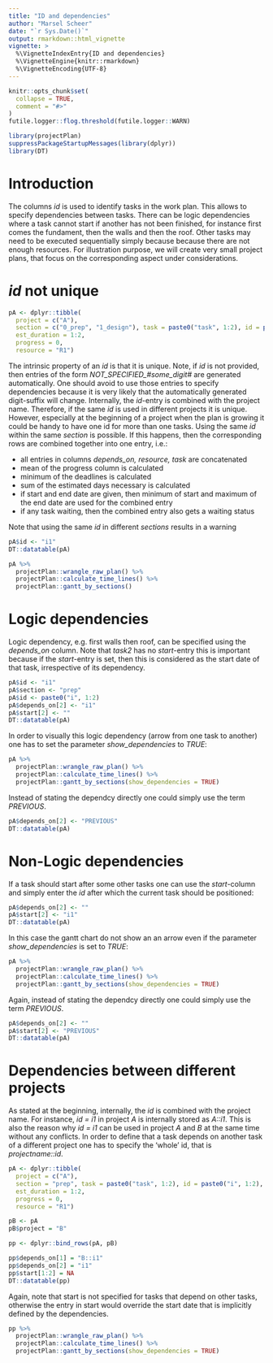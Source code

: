 ```yaml
---
title: "ID and dependencies"
author: "Marsel Scheer"
date: "`r Sys.Date()`"
output: rmarkdown::html_vignette
vignette: >
  %\VignetteIndexEntry{ID and dependencies}
  %\VignetteEngine{knitr::rmarkdown}
  %\VignetteEncoding{UTF-8}
---
```


```r
knitr::opts_chunk$set(
  collapse = TRUE,
  comment = "#>"
)
futile.logger::flog.threshold(futile.logger::WARN)

library(projectPlan)
suppressPackageStartupMessages(library(dplyr))
library(DT)
```

# Introduction

The columns *id* is used to identify tasks in the work plan. This allows to specify dependencies between
tasks. There can be logic dependencies where a task cannot start if another has not been finished, for instance
first comes the fundament, then the walls and then the roof. Other tasks may need to be executed
sequentially simply because because there are not enough resources.
For illustration purpose, we will create very small project plans, that focus on the corresponding aspect 
under considerations.

# *id* not unique 

```r
pA <- dplyr::tibble(
  project = c("A"), 
  section = c("0_prep", "1_design"), task = paste0("task", 1:2), id = paste0("i", 1:2), start = "TODAY", depends_on = "", deadline = NA,
  est_duration = 1:2,
  progress = 0, 
  resource = "R1")
```

The intrinsic property of an *id* is that it is unique. Note, if *id* is not provided, then entries of the form *NOT_SPECIFIED_#some_digit#*
are generated automatically. One should avoid to use those entries to specify dependencies because it is very likely that the
automatically generated digit-suffix will change. Internally, the *id*-entry is combined with the project name.
Therefore, if the same *id* is used in different projects it is unique.
However, especially at the beginning of a project when the plan is growing it could be handy to have one id for more than one tasks. 
Using the same *id* within the same *section* is possible. If this happens, then the corresponding rows are combined
together into one entry, i.e.:

* all entries in columns *depends_on, resource, task* are concatenated
* mean of the progress column is calculated
* minimum of the deadlines is calculated
* sum of the estimated days necessary is calculated
* if start and end date are given, then minimum of start and maximum of the end date are used for the combined entry
* if any task waiting, then the combined entry also gets a waiting status

Note that using the same *id* in different *sections* results in a warning

```r
pA$id <- "i1"
DT::datatable(pA)
```

```r
pA %>% 
  projectPlan::wrangle_raw_plan() %>% 
  projectPlan::calculate_time_lines() %>% 
  projectPlan::gantt_by_sections()
```

# Logic dependencies

Logic dependency, e.g. first walls then roof, can be specified using the *depends_on* column. 
Note that *task2* has no *start*-entry this is important because if the *start*-entry is set,
then this is considered as the start date of that task, irrespective of its dependency.

```r
pA$id <- "i1"
pA$section <- "prep"
pA$id <- paste0("i", 1:2)
pA$depends_on[2] <- "i1"
pA$start[2] <- ""
DT::datatable(pA)
```

In order to visually this logic dependency (arrow from one task to another) one has to set the parameter *show_dependencies* to 
*TRUE*:

```r
pA %>% 
  projectPlan::wrangle_raw_plan() %>% 
  projectPlan::calculate_time_lines() %>% 
  projectPlan::gantt_by_sections(show_dependencies = TRUE)
```

Instead of stating the dependcy directly one could simply use the term *PREVIOUS*. 

```r
pA$depends_on[2] <- "PREVIOUS"
DT::datatable(pA)
```

# Non-Logic dependencies

If a task should start after some other tasks one can use the *start*-column and simply
enter the *id* after which the current task should be positioned:

```r
pA$depends_on[2] <- ""
pA$start[2] <- "i1"
DT::datatable(pA)
```

In this case the gantt chart do not show an an arrow even if the parameter *show_dependencies* is set to *TRUE*:

```r
pA %>% 
  projectPlan::wrangle_raw_plan() %>% 
  projectPlan::calculate_time_lines() %>% 
  projectPlan::gantt_by_sections(show_dependencies = TRUE)
```


Again, instead of stating the dependcy directly one could simply use the term *PREVIOUS*. 

```r
pA$depends_on[2] <- ""
pA$start[2] <- "PREVIOUS"
DT::datatable(pA)
```


# Dependencies between different projects

As stated at the beginning, internally, the *id* is combined with the project name. For instance, *id = i1* in
project *A* is internally stored as *A::i1*. This is also the reason why *id = i1* can be used in project *A* and
*B* at the same time without any conflicts. In order to define that a task depends on another task of a different 
project one has to specify the 'whole' id, that is *projectname::id*.

```r
pA <- dplyr::tibble(
  project = c("A"), 
  section = "prep", task = paste0("task", 1:2), id = paste0("i", 1:2), start = "TODAY", depends_on = "", deadline = NA,
  est_duration = 1:2,
  progress = 0, 
  resource = "R1")

pB <- pA
pB$project = "B"

pp <- dplyr::bind_rows(pA, pB)

pp$depends_on[1] = "B::i1"
pp$depends_on[2] = "i1"
pp$start[1:2] = NA
DT::datatable(pp)
```

Again, note that start is not specified for tasks that depend on other tasks, otherwise the entry in start would
override the start date that is implicitly defined by the dependencies.


```r
pp %>% 
  projectPlan::wrangle_raw_plan() %>% 
  projectPlan::calculate_time_lines() %>% 
  projectPlan::gantt_by_sections(show_dependencies = TRUE)
```

